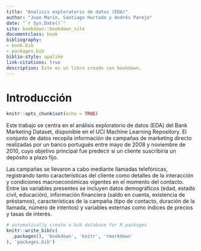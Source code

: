 ```yaml
--- 
title: "Analisis exploratorio de datos (EDA)"
author: "Juan Marín, Santiago Hurtado y Andrés Parejo"
date: "`r Sys.Date()`"
site: bookdown::bookdown_site
documentclass: book
bibliography:
- book.bib
- packages.bib
biblio-style: apalike
link-citations: true
description: Este es un libro creado con bookdown.
---
```


# Introducción {-}

```r
knitr::opts_chunk$set(echo = TRUE)
```

Este trabajo se centra en el análisis exploratorio de datos (EDA) del Bank Marketing Dataset, disponible en el UCI Machine Learning Repository. El conjunto de datos recopila información de campañas de marketing directo realizadas por un banco portugués entre mayo de 2008 y noviembre de 2010, cuyo objetivo principal fue predecir si un cliente suscribiría un depósito a plazo fijo.

Las campañas se llevaron a cabo mediante llamadas telefónicas, registrando tanto características del cliente como detalles de la interacción y condiciones macroeconómicas vigentes en el momento del contacto. Entre las variables presentes se incluyen datos demográficos (edad, estado civil, educación), información financiera (saldo en cuenta, existencia de préstamos), características de la campaña (tipo de contacto, duración de la llamada, número de intentos) y variables externas como índices de precios y tasas de interés.



```r
# automatically create a bib database for R packages
knitr::write_bib(c(
  .packages(), 'bookdown', 'knitr', 'rmarkdown'
), 'packages.bib')
```
